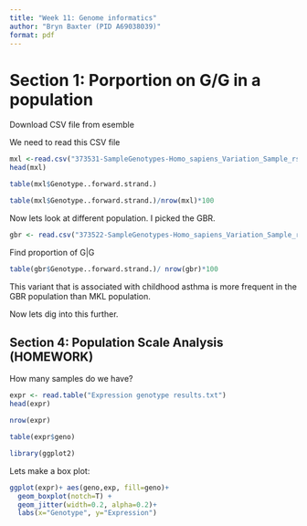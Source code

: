 ```yaml
---
title: "Week 11: Genome informatics"
author: "Bryn Baxter (PID A69038039)"
format: pdf
---
```


# Section 1: Porportion on G/G in a population
 
Download CSV file from esemble

We need to read this CSV file 
```r
mxl <-read.csv("373531-SampleGenotypes-Homo_sapiens_Variation_Sample_rs8067378 (2).csv")
head(mxl)
```

```r
table(mxl$Genotype..forward.strand.)
```

```r
table(mxl$Genotype..forward.strand.)/nrow(mxl)*100

```

Now lets look at different population. I picked the GBR.

```r
gbr <- read.csv("373522-SampleGenotypes-Homo_sapiens_Variation_Sample_rs8067378.csv")
```

Find proportion of G|G

```r
table(gbr$Genotype..forward.strand.)/ nrow(gbr)*100
```

This variant that is associated with childhood asthma is more frequent in the GBR population than MKL population. 

Now lets dig into this further.

## Section 4: Population Scale Analysis (HOMEWORK)

How many samples do we have?

```r
expr <- read.table("Expression genotype results.txt")
head(expr)
```

```r
nrow(expr)
```

```r
table(expr$geno)
```

```r
library(ggplot2)
```

Lets make a box plot: 
```r
ggplot(expr)+ aes(geno,exp, fill=geno)+
  geom_boxplot(notch=T) +
  geom_jitter(width=0.2, alpha=0.2)+
  labs(x="Genotype", y="Expression")
  
```


